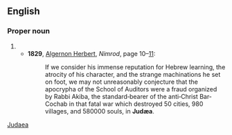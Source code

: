 {{also|Judaea}}
==English==

===Proper noun===
{{en-proper noun}}

# {{archaic spelling of|Judea|lang=en}}
#* '''1829''', [[w:Algernon Herbert|Algernon Herbert]], ''Nimrod'',  page 10–[http://books.google.com/books?id=3fooAAAAYAAJ&hl=en&pg=PA11#v=onepage&q&f=false 11]:
#*: If we consider his immense reputation for Hebrew learning, the atrocity of his character, and the strange machinations he set on foot, we may not unreasonably conjecture that the apocrypha of the School of Auditors were a fraud organized by Rabbi Akiba, the standard‐bearer of the anti‐Christ Bar‐Cochab in that fatal war which destroyed 50 cities, 980 villages, and 580000 souls, in '''Judæa'''.

[[Category:English terms spelled with Æ|Judaea]]